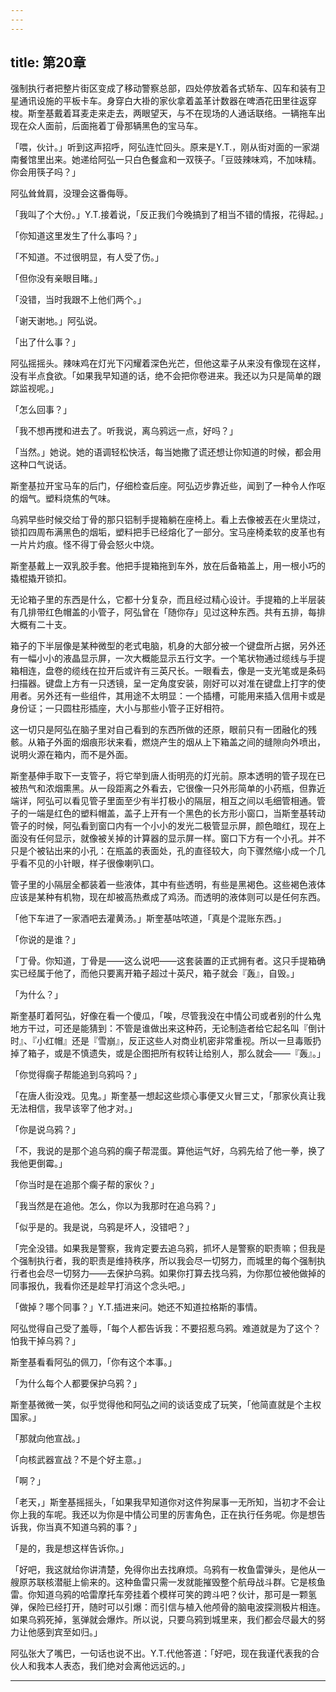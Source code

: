 ```yaml
---
---
---
```

title: 第20章
---

强制执行者把整片街区变成了移动警察总部，四处停放着各式轿车、囚车和装有卫星通讯设施的平板卡车。身穿白大褂的家伙拿着盖革计数器在啤酒花田里往返穿梭。斯奎基戴着耳麦走来走去，两眼望天，与不在现场的人通话联络。一辆拖车出现在众人面前，后面拖着丁骨那辆黑色的宝马车。

「喂，伙计。」听到这声招呼，阿弘连忙回头。原来是Y.T.，刚从街对面的一家湖南餐馆里出来。她递给阿弘一只白色餐盒和一双筷子。「豆豉辣味鸡，不加味精。你会用筷子吗？」

阿弘耸耸肩，没理会这番侮辱。

「我叫了个大份。」Y.T.接着说，「反正我们今晚搞到了相当不错的情报，花得起。」

「你知道这里发生了什么事吗？」

「不知道。不过很明显，有人受了伤。」

「但你没有亲眼目睹。」

「没错，当时我跟不上他们两个。」

「谢天谢地。」阿弘说。

「出了什么事？」

阿弘摇摇头。辣味鸡在灯光下闪耀着深色光芒，但他这辈子从来没有像现在这样，没有半点食欲。「如果我早知道的话，绝不会把你卷进来。我还以为只是简单的跟踪监视呢。」

「怎么回事？」

「我不想再搅和进去了。听我说，离乌鸦远一点，好吗？」

「当然。」她说。她的语调轻松快活，每当她撒了谎还想让你知道的时候，都会用这种口气说话。

斯奎基拉开宝马车的后门，仔细检查后座。阿弘迈步靠近些，闻到了一种令人作呕的烟气。塑料烧焦的气味。

乌鸦早些时候交给丁骨的那只铝制手提箱躺在座椅上。看上去像被丟在火里烧过，锁扣四周布满黑色的烟垢，塑料把手已经熔化了一部分。宝马座椅柔软的皮革也有一片片灼痕。怪不得丁骨会怒火中烧。

斯奎基戴上一双乳胶手套。他把手提箱拖到车外，放在后备箱盖上，用一根小巧的撬棍撬开锁扣。

无论箱子里的东西是什么，它都十分复杂，而且经过精心设计。手提箱的上半层装有几排带红色帽盖的小管子，阿弘曾在「随你存」见过这种东西。共有五排，每排大概有二十支。

箱子的下半层像是某种微型的老式电脑，机身的大部分被一个键盘所占据，另外还有一幅小小的液晶显示屏，一次大概能显示五行文字。一个笔状物通过缆线与手提箱相连，盘卷的缆线在拉开后或许有三英尺长。一眼看去，像是一支光笔或是条码扫描器。键盘上方有一只透镜，呈一定角度安装，刚好可以对准在键盘上打字的使用者。另外还有一些组件，其用途不太明显：一个插槽，可能用来插入信用卡或是身份证；一只圆柱形插座，大小与那些小管子正好相符。

这一切只是阿弘在脑子里对自己看到的东西所做的还原，眼前只有一团融化的残骸。从箱子外面的烟痕形状来看，燃烧产生的烟从上下箱盖之间的缝隙向外喷出，说明火源在箱内，而不是外面。

斯奎基伸手取下一支管子，将它举到唐人街明亮的灯光前。原本透明的管子现在已被热气和浓烟熏黑。从一段距离之外看去，它很像一只外形简单的小药瓶，但靠近端详，阿弘可以看见管子里面至少有半打极小的隔层，相互之间以毛细管相通。管子的一端是红色的塑料帽盖，盖子上开有一个黑色的长方形小窗口，当斯奎基转动管子的时候，阿弘看到窗口内有一个小小的发光二极管显示屏，颜色暗红，现在上面没有任何显示，就像被关掉的计算器的显示屏一样。窗口下方有一个小孔。并不只是个被钻出来的小孔：在瓶盖的表面处，孔的直径较大，向下骤然缩小成一个几乎看不见的小针眼，样子很像喇叭口。

管子里的小隔层全都装着一些液体，其中有些透明，有些是黑褐色。这些褐色液体应该是某种有机物，现在却被高热煮成了鸡汤。而透明的液体则可以是任何东西。

「他下车进了一家酒吧去灌黄汤。」斯奎基咕哝道，「真是个混账东西。」

「你说的是谁？」

「丁骨。你知道，丁骨是——这么说吧——这套装置的正式拥有者。这只手提箱确实已经属于他了，而他只要离开箱子超过十英尺，箱子就会『轰』，自毁。」

「为什么？」

斯奎基盯着阿弘，好像在看一个傻瓜，「唉，尽管我没在中情公司或者别的什么鬼地方干过，可还是能猜到：不管是谁做出来这种药，无论制造者给它起名叫『倒计时』、『小红帽』还是『雪崩』，反正这些人对商业机密非常重视。所以一旦毒贩扔掉了箱子，或是不慎遗失，或是企图把所有权转让给别人，那么就会——『轰』。」

「你觉得瘸子帮能追到乌鸦吗？」

「在唐人街没戏。见鬼。」斯奎基一想起这些烦心事便又火冒三丈，「那家伙真让我无法相信，我早该宰了他才对。」

「你是说乌鸦？」

「不，我说的是那个追乌鸦的瘸子帮混蛋。算他运气好，乌鸦先给了他一拳，换了我他更倒霉。」

「你当时是在追那个瘸子帮的家伙？」

「我当然是在追他。怎么，你以为我那时在追乌鸦？」

「似乎是的。我是说，乌鸦是坏人，没错吧？」

「完全没错。如果我是警察，我肯定要去追乌鸦，抓坏人是警察的职责嘛；但我是个强制执行者，我的职责是维持秩序，所以我会尽一切努力，而城里的每个强制执行者也会尽一切努力——去保护乌鸦。如果你打算去找乌鸦，为你那位被他做掉的同事报仇，我看你还是趁早打消这个念头吧。」

「做掉？哪个同事？」Y.T.插进来问。她还不知道拉格斯的事情。

阿弘觉得自己受了羞辱，「每个人都告诉我：不要招惹乌鸦。难道就是为了这个？怕我干掉乌鸦？」

斯奎基看看阿弘的佩刀，「你有这个本事。」

「为什么每个人都要保护乌鸦？」

斯奎基微微一笑，似乎觉得他和阿弘之间的谈话变成了玩笑，「他简直就是个主权国家。」

「那就向他宣战。」

「向核武器宣战？不是个好主意。」

「啊？」

「老天，」斯奎基摇摇头，「如果我早知道你对这件狗屎事一无所知，当初才不会让你上我的车呢。我还以为你是中情公司里的厉害角色，正在执行任务呢。你是想告诉我，你当真不知道乌鸦的事？」

「是的，我是想这样告诉你。」

「好吧，我这就给你讲清楚，免得你出去找麻烦。乌鸦有一枚鱼雷弹头，是他从一艘原苏联核潜艇上偷来的。这种鱼雷只需一发就能摧毁整个航母战斗群。它是核鱼雷。你知道乌鸦的哈雷摩托车旁挂着个模样可笑的跨斗吧？伙计，那可是一颗氢弹，保险已经打开，随时可以引爆：而引信与植入他颅骨的脑电波探测极片相连。如果乌鸦死掉，氢弹就会爆炸。所以说，只要乌鸦到城里来，我们都会尽最大的努力让他感到宾至如归。」

阿弘张大了嘴巴，一句话也说不出。Y.T.代他答道：「好吧，现在我谨代表我的合伙人和我本人表态，我们绝对会离他远远的。」



* * *